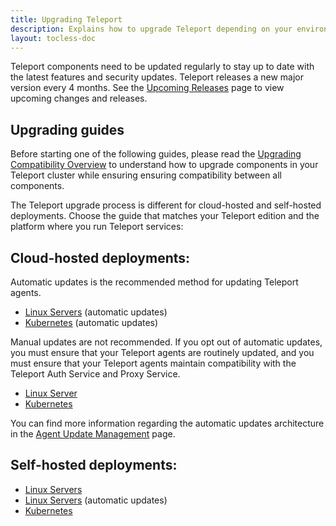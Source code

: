 ```yaml
---
title: Upgrading Teleport
description: Explains how to upgrade Teleport depending on your environment and edition.
layout: tocless-doc
---
```


Teleport components need to be updated regularly to stay up to date with the latest
features and security updates. Teleport releases a new major version every 4 months.
See the [Upcoming Releases](./upcoming-releases.mdx) page to view upcoming changes
and releases.

## Upgrading guides

Before starting one of the following guides, please read the [Upgrading Compatibility Overview](./upgrading/overview.mdx)
to understand how to upgrade components in your Teleport cluster while ensuring ensuring
compatibility between all components.

The Teleport upgrade process is different for cloud-hosted and self-hosted deployments.
Choose the guide that matches your Teleport edition and the platform where you run
Teleport services:

## Cloud-hosted deployments:

Automatic updates is the recommended method for updating Teleport agents.

- [Linux Servers](./upgrading/cloud-linux-automatic.mdx) (automatic updates)
- [Kubernetes](./upgrading/cloud-kubernetes-automatic.mdx) (automatic updates)

Manual updates are not recommended. If you opt out of automatic updates, you must
ensure that your Teleport agents are routinely updated, and you must ensure that
your Teleport agents maintain compatibility with the Teleport Auth Service and Proxy
Service.

- [Linux Server](./upgrading/cloud-linux.mdx)
- [Kubernetes](./upgrading/cloud-kubernetes.mdx)

You can find more information regarding the automatic updates architecture in the
[Agent Update Management](./architecture/agent-update-management.mdx) page.

## Self-hosted deployments:

- [Linux Servers](./upgrading/self-hosted-linux.mdx)
- [Linux Servers](./upgrading/self-hosted-automatic-agent-updates.mdx) (automatic updates)
- [Kubernetes](./upgrading/self-hosted-kubernetes.mdx)
